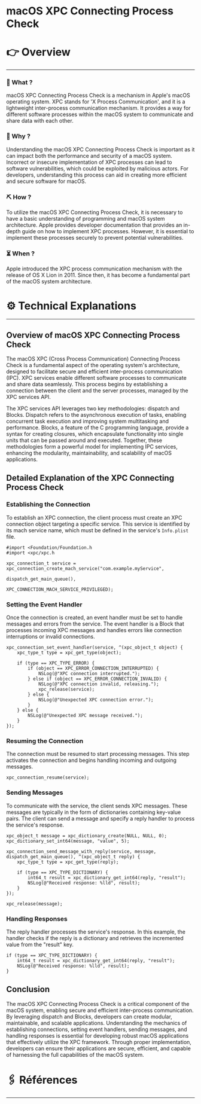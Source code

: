 # macOS XPC Connecting Process Check


# 👉 Overview

---

### 👀 What ?

macOS XPC Connecting Process Check is a mechanism in Apple's macOS operating system. XPC stands for 'X Process Communication', and it is a lightweight inter-process communication mechanism. It provides a way for different software processes within the macOS system to communicate and share data with each other.


### 🧐 Why ?

Understanding the macOS XPC Connecting Process Check is important as it can impact both the performance and security of a macOS system. Incorrect or insecure implementation of XPC processes can lead to software vulnerabilities, which could be exploited by malicious actors. For developers, understanding this process can aid in creating more efficient and secure software for macOS.


### ⛏️ How ?

To utilize the macOS XPC Connecting Process Check, it is necessary to have a basic understanding of programming and macOS system architecture. Apple provides developer documentation that provides an in-depth guide on how to implement XPC processes. However, it is essential to implement these processes securely to prevent potential vulnerabilities.


### ⏳ When ?

Apple introduced the XPC process communication mechanism with the release of OS X Lion in 2011. Since then, it has become a fundamental part of the macOS system architecture.


# ⚙️ Technical Explanations

---

## Overview of macOS XPC Connecting Process Check

The macOS XPC (Cross Process Communication) Connecting Process Check is a fundamental aspect of the operating system's architecture, designed to facilitate secure and efficient inter-process communication (IPC). XPC services enable different software processes to communicate and share data seamlessly. This process begins by establishing a connection between the client and the server processes, managed by the XPC services API.

The XPC services API leverages two key methodologies: dispatch and Blocks. Dispatch refers to the asynchronous execution of tasks, enabling concurrent task execution and improving system multitasking and performance. Blocks, a feature of the C programming language, provide a syntax for creating closures, which encapsulate functionality into single units that can be passed around and executed. Together, these methodologies form a powerful model for implementing IPC services, enhancing the modularity, maintainability, and scalability of macOS applications.

## Detailed Explanation of the XPC Connecting Process Check

### Establishing the Connection

To establish an XPC connection, the client process must create an XPC connection object targeting a specific service. This service is identified by its mach service name, which must be defined in the service's `Info.plist` file.

```
#import <Foundation/Foundation.h
#import <xpc/xpc.h

xpc_connection_t service = xpc_connection_create_mach_service("com.example.myService",
                                                              dispatch_get_main_queue(),
                                                              XPC_CONNECTION_MACH_SERVICE_PRIVILEGED);

```

### Setting the Event Handler

Once the connection is created, an event handler must be set to handle messages and errors from the service. The event handler is a Block that processes incoming XPC messages and handles errors like connection interruptions or invalid connections.

```
xpc_connection_set_event_handler(service, ^(xpc_object_t object) {
    xpc_type_t type = xpc_get_type(object);

    if (type == XPC_TYPE_ERROR) {
        if (object == XPC_ERROR_CONNECTION_INTERRUPTED) {
            NSLog(@"XPC connection interrupted.");
        } else if (object == XPC_ERROR_CONNECTION_INVALID) {
            NSLog(@"XPC connection invalid, releasing.");
            xpc_release(service);
        } else {
            NSLog(@"Unexpected XPC connection error.");
        }
    } else {
        NSLog(@"Unexpected XPC message received.");
    }
});

```

### Resuming the Connection

The connection must be resumed to start processing messages. This step activates the connection and begins handling incoming and outgoing messages.

```
xpc_connection_resume(service);

```

### Sending Messages

To communicate with the service, the client sends XPC messages. These messages are typically in the form of dictionaries containing key-value pairs. The client can send a message and specify a reply handler to process the service's response.

```
xpc_object_t message = xpc_dictionary_create(NULL, NULL, 0);
xpc_dictionary_set_int64(message, "value", 5);

xpc_connection_send_message_with_reply(service, message, dispatch_get_main_queue(), ^(xpc_object_t reply) {
    xpc_type_t type = xpc_get_type(reply);

    if (type == XPC_TYPE_DICTIONARY) {
        int64_t result = xpc_dictionary_get_int64(reply, "result");
        NSLog(@"Received response: %lld", result);
    }
});

xpc_release(message);

```

### Handling Responses

The reply handler processes the service's response. In this example, the handler checks if the reply is a dictionary and retrieves the incremented value from the "result" key.

```
if (type == XPC_TYPE_DICTIONARY) {
    int64_t result = xpc_dictionary_get_int64(reply, "result");
    NSLog(@"Received response: %lld", result);
}

```

## Conclusion

The macOS XPC Connecting Process Check is a critical component of the macOS system, enabling secure and efficient inter-process communication. By leveraging dispatch and Blocks, developers can create modular, maintainable, and scalable applications. Understanding the mechanics of establishing connections, setting event handlers, sending messages, and handling responses is essential for developing robust macOS applications that effectively utilize the XPC framework. Through proper implementation, developers can ensure their applications are secure, efficient, and capable of harnessing the full capabilities of the macOS system.

# 🖇️ Références

---